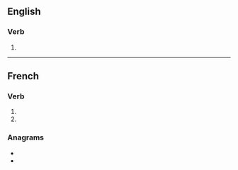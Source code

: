 {{also|satirisés}}

==English==

===Verb===
{{head|en|verb form}}

# {{en-third-person singular of|satirise}}

----

==French==

===Verb===
{{fr-verb-form}}

# {{inflection of|satiriser||2|s|pres|indc|lang=fr}}
# {{inflection of|satiriser||2|s|pres|subj|lang=fr}}

===Anagrams===
* {{l|fr|résistais}}
* {{l|fr|tisserais}}